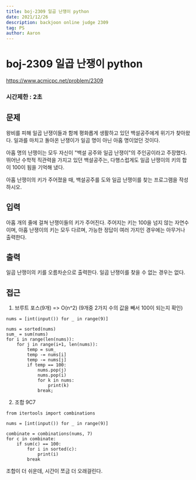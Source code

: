 ```yaml
---
title: boj-2309 일곱 난쟁이 python
date: 2021/12/26
description: backjoon online judge 2309
tag: PS
author: Aaron
---
```


# boj-2309 일곱 난쟁이 python

https://www.acmicpc.net/problem/2309

### 시간제한 : 2초

## 문제
왕비를 피해 일곱 난쟁이들과 함께 평화롭게 생활하고 있던 백설공주에게 위기가 찾아왔다. 일과를 마치고 돌아온 난쟁이가 일곱 명이 아닌 아홉 명이었던 것이다.

아홉 명의 난쟁이는 모두 자신이 "백설 공주와 일곱 난쟁이"의 주인공이라고 주장했다. 뛰어난 수학적 직관력을 가지고 있던 백설공주는, 다행스럽게도 일곱 난쟁이의 키의 합이 100이 됨을 기억해 냈다.

아홉 난쟁이의 키가 주어졌을 때, 백설공주를 도와 일곱 난쟁이를 찾는 프로그램을 작성하시오.

## 입력
아홉 개의 줄에 걸쳐 난쟁이들의 키가 주어진다. 주어지는 키는 100을 넘지 않는 자연수이며, 아홉 난쟁이의 키는 모두 다르며, 가능한 정답이 여러 가지인 경우에는 아무거나 출력한다.

## 출력
일곱 난쟁이의 키를 오름차순으로 출력한다. 일곱 난쟁이를 찾을 수 없는 경우는 없다.

## 접근
1. 브루트 포스(9개) => O(n^2)
(9개중 2가지 수의 값을 빼서 100이 되는지 확인)
```
nums = [int(input()) for _ in range(9)]

nums = sorted(nums)
sum_ = sum(nums)
for i in range(len(nums)):
    for j in range(i+1, len(nums)):
        temp = sum_
        temp -= nums[i]
        temp -= nums[j]
        if temp == 100:
            nums.pop(j)
            nums.pop(i)
            for k in nums:
                print(k)
            break;
```

2. 조합 9C7
```
from itertools import combinations

nums = [int(input()) for _ in range(9)]

combinate = combinations(nums, 7)
for c in combinate:
    if sum(c) == 100:
        for i in sorted(c):
            print(i)
        break
```

조합이 더 쉬운데, 시간이 쪼금 더 오래걸린다.
